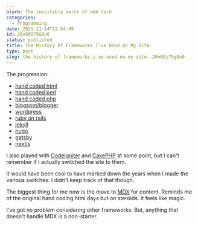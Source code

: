 ```yaml
---
blurb: The inevitable march of web tech
categories:
  - Programming
date: 2021-11-14T12:54:49
id: 20v60I75G0u0
status: published
title: The History Of Frameworks I've Used On My Site
type: post
slug: the-history-of-frameworks-i-ve-used-on-my-site--20v60i75g0u0
---
```


The progression:

- [hand coded html](https://developer.mozilla.org/en-US/docs/Web/HTML)
- [hand coded perl](https://www.perl.org/)
- [hand coded php](https://www.php.net/)
- [blogspot/blogger](https://www.blogger.com/about/)
- [wordpress](https://wordpress.com/)
- [ruby on rails](https://rubyonrails.org/)
- [jekyll](https://jekyllrb.com/)
- [hugo](https://gohugo.io/)
- [gatsby](https://www.gatsbyjs.com/)
- [nextjs](https://nextjs.org/)

I also played with [CodeIgniter](https://codeigniter.com/) and [CakePHP](https://cakephp.org/) at some point, but I can't remember if I actually switched the site to them.

It would have been cool to have marked down the years when I made the various switches. I didn't keep track of that though.

The biggest thing for me now is the move to [MDX](https://mdxjs.com/) for content. Reminds me of the original hand coding html days but on steroids. It feels like magic. 

I've got no problem considering other frameworks. But, anything that doesn't handle MDX is a non-starter. 

